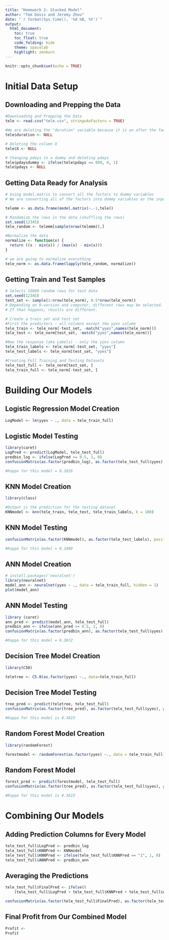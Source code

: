 ```yaml
---
title: "Homework 2: Stacked Model"
author: "Tom Davis and Jeremy Zhou"
date: "`r format(Sys.time(), '%d %B, %Y')`"
output:
  html_document:
    toc: true
    toc_float: true
    code_folding: hide
    theme: spacelab
    highlight: zenburn
---
```


```r
knitr::opts_chunk$set(echo = TRUE)
```

# Initial Data Setup

## Downloading and Prepping the Data

```r
#Downloading and Prepping the Data
tele <- read.csv("tele.csv", stringsAsFactors = TRUE)

#We are deleting the "duration" variable because it is an after the fact measurement. We only should be using variables that we know before the call
tele$duration <- NULL

# Deleting the column X
tele$X <- NULL

# Changing pdays to a dummy and deleting pdays
tele$pdaysdummy <- ifelse(tele$pdays == 999, 0, 1)
tele$pdays <- NULL
```

## Getting Data Ready for Analysis

```r
# Using model.matrix to convert all the factors to dummy variables
# We are converting all of the factors into dummy variables as the input into knn has to be numeric

telemm <- as.data.frame(model.matrix(~.-1,tele))

# Randomize the rows in the data (shuffling the rows)
set.seed(12345)
tele_random <- telemm[sample(nrow(telemm)),]

#Normalize the data
normalize <- function(x) {
  return ((x - min(x)) / (max(x) - min(x)))
}

# we are going to normalize everything 
tele_norm <- as.data.frame(lapply(tele_random, normalize))
```


## Getting Train and Test Samples

```r
# Selects 10000 random rows for test data
set.seed(12345)
test_set <- sample(1:nrow(tele_norm), 0.5*nrow(tele_norm)) 
# Depending on R-version and computer, different rows may be selected. 
# If that happens, results are different. 

# Create a train set and test set
#First the predictors - all columns except the yyes column
tele_train <- tele_norm[-test_set, -match("yyes",names(tele_norm))]
tele_test <- tele_norm[test_set, -match("yyes",names(tele_norm))]

#Now the response (aka Labels) - only the yyes column
tele_train_labels <- tele_norm[-test_set, "yyes"]
tele_test_labels <- tele_norm[test_set, "yyes"]

#Creating Full Training and Testing Datasets
tele_test_full <- tele_norm[test_set, ]
tele_train_full <- tele_norm[-test_set, ]

```


# Building Our Models

## Logistic Regression Model Creation
```r
LogModel <- lm(yyes ~ ., data = tele_train_full)
```

## Logistic Model Testing
```r
library(caret)
LogPred <- predict(LogModel, tele_test_full)
predbin_log <- ifelse(LogPred >= 0.5, 1, 0)
confusionMatrix(as.factor(predbin_log), as.factor(tele_test_full$yyes), positive = "1")

#Kappa for this model = 0.2826
```

## KNN Model Creation
```r
library(class)

#Output is the prediction for the testing dataset
KNNmodel <- knn(tele_train, tele_test, tele_train_labels, k = 100)
```

## KNN Model Testing
```r
confusionMatrix(as.factor(KNNmodel), as.factor(tele_test_labels), positive = "1")

#Kappa for this model = 0.1989
```


## ANN Model Creation
```r
# install.packages('neuralnet')
library(neuralnet)
model_ann <- neuralnet(yyes ~ ., data = tele_train_full, hidden = 1)
plot(model_ann)
```

## ANN Model Testing
```r
library (caret)
ann_pred <- predict(model_ann, tele_test_full)
predbin_ann <- ifelse(ann_pred >= 0.5, 1, 0)
confusionMatrix(as.factor(predbin_ann), as.factor(tele_test_full$yyes), positive = "1")

#Kappa for this model = 0.3072
```

## Decision Tree Model Creation
```r
library(C50)

teletree <- C5.0(as.factor(yyes) ~., data=tele_train_full)
```

## Decision Tree Model Testing
```r
tree_pred <- predict(teletree, tele_test_full)
confusionMatrix(as.factor(tree_pred), as.factor(tele_test_full$yyes), positive = "1")

#Kappa for this model is 0.3623
```


## Random Forest Model Creation
```r
library(randomForest)

forestmodel <- randomForest(as.factor(yyes) ~., data = tele_train_full)
```


## Random Forest Model
```r
forest_pred <- predict(forestmodel, tele_test_full)
confusionMatrix(as.factor(tree_pred), as.factor(tele_test_full$yyes), positive = "1")

#Kappa for this model is 0.3623
```


# Combining Our Models

## Adding Prediction Columns for Every Model
```r
tele_test_full$LogPred <- predbin_log
tele_test_full$KNNPred <- KNNmodel
tele_test_full$KNNPred <- ifelse(tele_test_full$KNNPred == "1", 1, 0)
tele_test_full$ANNPred <- predbin_ann
```

## Averaging the Predictions
```r
tele_test_full$FinalPred <- ifelse((
    (tele_test_full$LogPred + tele_test_full$KNNPred + tele_test_full$ANNPred) / 3) >= 0.6, 1, 0)

confusionMatrix(as.factor(tele_test_full$FinalPred), as.factor(tele_test_full$yyes), positive = "1")
```

## Final Profit from Our Combined Model
```r
Profit <- 
Profit
```


